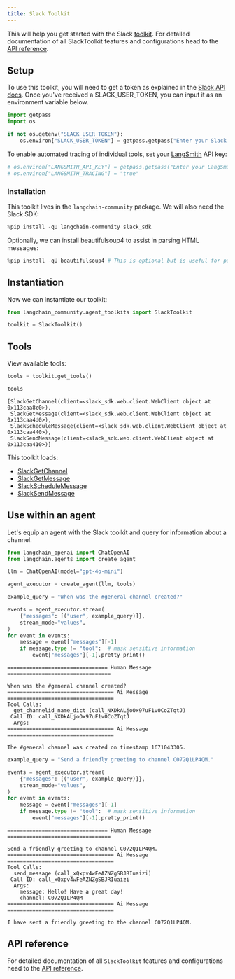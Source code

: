 ```yaml
---
title: Slack Toolkit
---
```


This will help you get started with the Slack [toolkit](/oss/python/concepts/tools/#toolkits). For detailed documentation of all SlackToolkit features and configurations head to the [API reference](https://python.langchain.com/api_reference/community/agent_toolkits/langchain_community.agent_toolkits.slack.toolkit.SlackToolkit.html).

## Setup

To use this toolkit, you will need to get a token as explained in the [Slack API docs](https://api.slack.com/tutorials/tracks/getting-a-token). Once you've received a SLACK_USER_TOKEN, you can input it as an environment variable below.


```python
import getpass
import os

if not os.getenv("SLACK_USER_TOKEN"):
    os.environ["SLACK_USER_TOKEN"] = getpass.getpass("Enter your Slack user token: ")
```

To enable automated tracing of individual tools, set your [LangSmith](https://docs.smith.langchain.com/) API key:


```python
# os.environ["LANGSMITH_API_KEY"] = getpass.getpass("Enter your LangSmith API key: ")
# os.environ["LANGSMITH_TRACING"] = "true"
```

### Installation

This toolkit lives in the `langchain-community` package. We will also need the Slack SDK:


```python
%pip install -qU langchain-community slack_sdk
```

Optionally, we can install beautifulsoup4 to assist in parsing HTML messages:


```python
%pip install -qU beautifulsoup4 # This is optional but is useful for parsing HTML messages
```

## Instantiation

Now we can instantiate our toolkit:


```python
from langchain_community.agent_toolkits import SlackToolkit

toolkit = SlackToolkit()
```

## Tools

View available tools:


```python
tools = toolkit.get_tools()

tools
```



```output
[SlackGetChannel(client=<slack_sdk.web.client.WebClient object at 0x113caa8c0>),
 SlackGetMessage(client=<slack_sdk.web.client.WebClient object at 0x113caa4d0>),
 SlackScheduleMessage(client=<slack_sdk.web.client.WebClient object at 0x113caa440>),
 SlackSendMessage(client=<slack_sdk.web.client.WebClient object at 0x113caa410>)]
```


This toolkit loads:

- [SlackGetChannel](https://python.langchain.com/api_reference/community/tools/langchain_community.tools.slack.get_channel.SlackGetChannel.html)
- [SlackGetMessage](https://python.langchain.com/api_reference/community/tools/langchain_community.tools.slack.get_message.SlackGetMessage.html)
- [SlackScheduleMessage](https://python.langchain.com/api_reference/community/tools/langchain_community.tools.slack.schedule_message.SlackScheduleMessage.html)
- [SlackSendMessage](https://python.langchain.com/api_reference/community/tools/langchain_community.tools.slack.send_message.SlackSendMessage.html)

## Use within an agent

Let's equip an agent with the Slack toolkit and query for information about a channel.


```python
from langchain_openai import ChatOpenAI
from langchain.agents import create_agent

llm = ChatOpenAI(model="gpt-4o-mini")

agent_executor = create_agent(llm, tools)
```


```python
example_query = "When was the #general channel created?"

events = agent_executor.stream(
    {"messages": [("user", example_query)]},
    stream_mode="values",
)
for event in events:
    message = event["messages"][-1]
    if message.type != "tool":  # mask sensitive information
        event["messages"][-1].pretty_print()
```
```output
================================ Human Message =================================

When was the #general channel created?
================================== Ai Message ==================================
Tool Calls:
  get_channelid_name_dict (call_NXDkALjoOx97uF1v0CoZTqtJ)
 Call ID: call_NXDkALjoOx97uF1v0CoZTqtJ
  Args:
================================== Ai Message ==================================

The #general channel was created on timestamp 1671043305.
```

```python
example_query = "Send a friendly greeting to channel C072Q1LP4QM."

events = agent_executor.stream(
    {"messages": [("user", example_query)]},
    stream_mode="values",
)
for event in events:
    message = event["messages"][-1]
    if message.type != "tool":  # mask sensitive information
        event["messages"][-1].pretty_print()
```
```output
================================ Human Message =================================

Send a friendly greeting to channel C072Q1LP4QM.
================================== Ai Message ==================================
Tool Calls:
  send_message (call_xQxpv4wFeAZNZgSBJRIuaizi)
 Call ID: call_xQxpv4wFeAZNZgSBJRIuaizi
  Args:
    message: Hello! Have a great day!
    channel: C072Q1LP4QM
================================== Ai Message ==================================

I have sent a friendly greeting to the channel C072Q1LP4QM.
```
## API reference

For detailed documentation of all `SlackToolkit` features and configurations head to the [API reference](https://python.langchain.com/api_reference/community/agent_toolkits/langchain_community.agent_toolkits.slack.toolkit.SlackToolkit.html).
